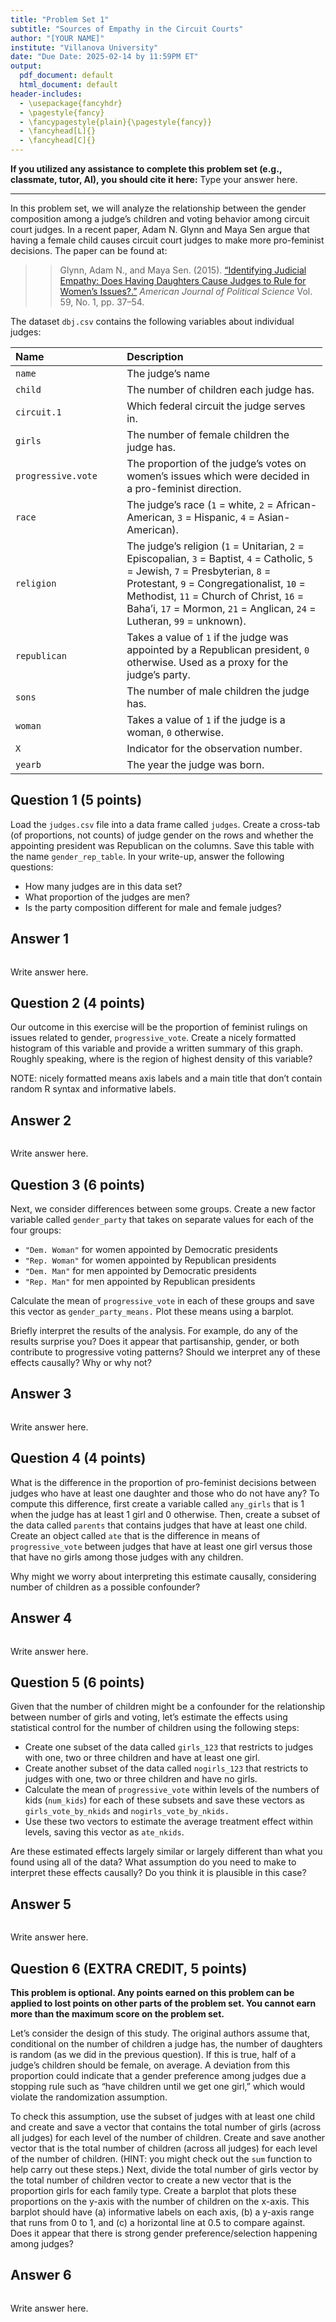 ```yaml
---
title: "Problem Set 1"
subtitle: "Sources of Empathy in the Circuit Courts"
author: "[YOUR NAME]"
institute: "Villanova University"
date: "Due Date: 2025-02-14 by 11:59PM ET"
output:
  pdf_document: default
  html_document: default
header-includes:
  - \usepackage{fancyhdr}
  - \pagestyle{fancy}
  - \fancypagestyle{plain}{\pagestyle{fancy}}
  - \fancyhead[L]{}
  - \fancyhead[C]{}
---
```

  
**If you utilized any assistance to complete this problem set (e.g., classmate, tutor, AI), you should cite it here:** Type your answer here.

  ------------------------------------------------------------------------------


In this problem set, we will analyze the relationship between the gender composition among a judge’s children and voting behavior among circuit court judges. In a recent paper, Adam N. Glynn and Maya Sen argue that having a female child causes circuit court judges to make more pro-feminist decisions. The paper can be found at: 

  >> Glynn, Adam N., and Maya Sen. (2015). ["Identifying Judicial Empathy: Does Having Daughters Cause Judges to Rule for Women's Issues?."](https://doi.org/10.1111/ajps.12118) *American Journal of Political Science* Vol. 59, No. 1, pp. 37--54.

The dataset `dbj.csv` contains the following variables about individual judges:

 -------------------------------- ----------------------------------------------------------
 Name                             Description
 -------------------------------- ----------------------------------------------------------
 `name`                           The judge’s name
 
 `child`                          The number of children each judge has.
 
 `circuit.1`                      Which federal circuit the judge serves in.
 
 `girls`                          The number of female children the judge has.
 
 `progressive.vote`               The proportion of the judge’s votes on women’s issues which 
                                  were decided in a pro-feminist direction.
                                  
 `race`                           The judge’s race (`1` = white, `2` = African-American, 
                                  `3` = Hispanic, `4` = Asian-American).
                                  
 `religion`                       The judge’s religion (`1` = Unitarian, `2` = Episcopalian, `3` = Baptist, 
                                  `4` = Catholic, `5` = Jewish, `7` = Presbyterian, `8` = Protestant, 
                                  `9` = Congregationalist, `10` = Methodist, `11` = Church of Christ, 
                                  `16` = Baha'i, `17` = Mormon, `21` = Anglican, `24` = Lutheran, `99` = unknown). 
                                  
 `republican`                     Takes a value of `1` if the judge was appointed by a Republican president, `0` otherwise.
                                  Used as a proxy for the judge’s party.
                                  
 `sons`                           The number of male children the judge has.
 
 `woman`                          Takes a value of `1` if the judge is a woman, `0` otherwise.
 
 `X`                              Indicator for the observation number.
 
 `yearb`                          The year the judge was born.
 -------------------------------------------------------------------------------------------

## Question 1 (5 points)

  Load the `judges.csv` file into a data frame called `judges`. Create a cross-tab (of proportions, not counts) of judge gender on the rows and whether the appointing president was Republican on the columns. Save this table with the name `gender_rep_table`. In your write-up, answer the following questions:

  - How many judges are in this data set?
  - What proportion of the judges are men?
  - Is the party composition different for male and female judges?

## Answer 1

```r

```

Write answer here.

## Question 2 (4 points)

Our outcome in this exercise will be the proportion of feminist rulings on issues related to gender, `progressive_vote`. Create a nicely formatted histogram of this variable and provide a written summary of this graph. Roughly speaking, where is the region of highest density of this variable?

NOTE: nicely formatted means axis labels and a main title that don't contain random R syntax and informative labels.

## Answer 2

```r
 
```

Write answer here.

## Question 3 (6 points)

Next, we consider differences between some groups. Create a new factor variable called `gender_party` that takes on separate values for each of the four groups:

  - `"Dem. Woman"` for women appointed by Democratic presidents
  - `"Rep. Woman"` for women appointed by Republican presidents
  - `"Dem. Man"` for men appointed by Democratic presidents
  - `"Rep. Man"` for men appointed by Republican presidents

Calculate the mean of `progressive_vote` in each of these groups and save this vector as `gender_party_means.` Plot these means using a barplot.

Briefly interpret the results of the analysis. For example, do any of the results surprise you? Does it appear that partisanship, gender, or both contribute to progressive voting patterns? Should we interpret any of these effects causally? Why or why not?

## Answer 3

```r

```

Write answer here.

## Question 4 (4 points)

What is the difference in the proportion of pro-feminist decisions between judges who have at least one daughter and those who do not have any? To compute this difference, first create a variable called `any_girls` that is 1 when the judge has at least 1 girl and 0 otherwise. Then, create a subset of the data called `parents` that contains judges that have at least one child. Create an object called `ate` that is the difference in means of `progressive_vote` between judges that have at least one girl versus those that have no girls among those judges with any children.

Why might we worry about interpreting this estimate causally, considering number of children as a possible confounder?

## Answer 4

```r

```

Write answer here.

## Question 5 (6 points)

Given that the number of children might be a confounder for the relationship between number of girls and voting, let’s estimate the effects using statistical control for the number of children using the following steps:

  - Create one subset of the data called `girls_123` that restricts to judges with one, two or three children and have at least one girl.
  - Create another subset of the data called `nogirls_123` that restricts to judges with one, two or three children and have no girls.
  - Calculate the mean of `progressive_vote` within levels of the numbers of kids (`num_kids`) for each of these subsets and save these vectors as `girls_vote_by_nkids` and `nogirls_vote_by_nkids.`
  - Use these two vectors to estimate the average treatment effect within levels, saving this vector as `ate_nkids`.

Are these estimated effects largely similar or largely different than what you found using all of the data? What assumption do you need to make to interpret these effects causally? Do you think it is plausible in this case?

## Answer 5

```r

```

Write answer here.

## Question 6 (EXTRA CREDIT, 5 points)

**This problem is optional. Any points earned on this problem can be applied to lost points on other parts of the problem set. You cannot earn more than the maximum score on the problem set.**

Let’s consider the design of this study. The original authors assume that, conditional on the number of children a judge has, the number of daughters is random (as we did in the previous question). If this is true, half of a judge’s children should be female, on average. A deviation from this proportion could indicate that a gender preference among judges due a stopping rule such as “have children until we get one girl,” which would violate the randomization assumption.

To check this assumption, use the subset of judges with at least one child and create and save a vector that contains the total number of girls (across all judges) for each level of the number of children. Create and save another vector that is the total number of children (across all judges) for each level of the number of children. (HINT: you might check out the `sum` function to help carry out these steps.) Next, divide the total number of girls vector by the total number of children vector to create a new vector that is the proportion girls for each family type. Create a barplot that plots these proportions on the y-axis with the number of children on the x-axis. This barplot should have (a) informative labels on each axis, (b) a y-axis range that runs from 0 to 1, and (c) a horizontal line at 0.5 to compare against. Does it appear that there is strong gender preference/selection happening among judges?

## Answer 6
```r

```

Write answer here.
